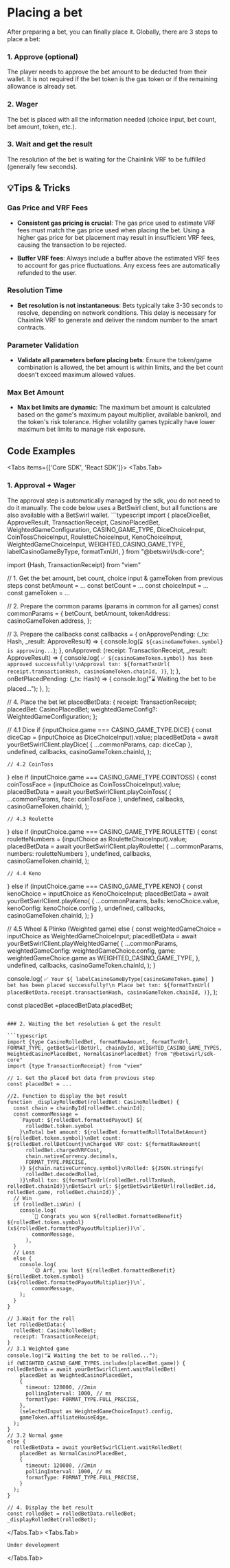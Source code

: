 
# Placing a bet

After preparing a bet, you can finally place it. Globally, there are 3 steps to place a bet:
<Steps>
### 1. Approve (optional)
The player needs to approve the bet amount to be deducted from their wallet. It is not required if the bet token is the gas token or if the remaining allowance is already set.

### 2. Wager
The bet is placed with all the information needed (choice input, bet count, bet amount, token, etc.).

### 3. Wait and get the result
The resolution of the bet is waiting for the Chainlink VRF to be fulfilled (generally few seconds).

</Steps>

## 💡Tips & Tricks

### Gas Price and VRF Fees
- **Consistent gas pricing is crucial**: The gas price used to estimate VRF fees must match the gas price used when placing the bet. Using a higher gas price for bet placement may result in insufficient VRF fees, causing the transaction to be rejected.

- **Buffer VRF fees**: Always include a buffer above the estimated VRF fees to account for gas price fluctuations. Any excess fees are automatically refunded to the user.

### Resolution Time
- **Bet resolution is not instantaneous**: Bets typically take 3-30 seconds to resolve, depending on network conditions. This delay is necessary for Chainlink VRF to generate and deliver the random number to the smart contracts.

### Parameter Validation
- **Validate all parameters before placing bets**: Ensure the token/game combination is allowed, the bet amount is within limits, and the bet count doesn't exceed maximum allowed values.

### Max Bet Amount
- **Max bet limits are dynamic**: The maximum bet amount is calculated based on the game's maximum payout multiplier, available bankroll, and the token's risk tolerance. Higher volatility games typically have lower maximum bet limits to manage risk exposure.

## Code Examples

<Tabs items={['Core SDK', 'React SDK']}>
  <Tabs.Tab>

### 1. Approval + Wager
<Callout type="info">
  The approval step is automatically managed by the sdk, you do not need to do it manually.
</Callout>
<Callout type="info">
  The code below uses a BetSwirl client, but all functions are also available with a BetSwirl wallet.
</Callout>
```typescript
import {
    placeDiceBet,
    ApproveResult,
    TransactionReceipt,
    CasinoPlacedBet,
    WeightedGameConfiguration,
    CASINO_GAME_TYPE,
    DiceChoiceInput,
    CoinTossChoiceInput,
    RouletteChoiceInput,
    KenoChoiceInput,
    WeightedGameChoiceInput,
    WEIGHTED_CASINO_GAME_TYPE,
    labelCasinoGameByType,
    formatTxnUrl,
} from "@betswirl/sdk-core";

import {Hash, TransactionReceipt} from "viem"

// 1. Get the bet amount, bet count, choice input & gameToken from previous steps
const betAmount = ...
const betCount = ...
const choiceInput = ...
const gameToken = ...

// 2. Prepare the common params (params in common for all games)
const commonParams = {
  betCount,
  betAmount,
  tokenAddress: casinoGameToken.address,
};

// 3. Prepare the callbacks
const callbacks = {
  onApprovePending: (_tx: Hash, _result: ApproveResult) => {
    console.log(`⌛ ${casinoGameToken.symbol} is approving...`);
  },
    onApproved: (receipt: TransactionReceipt, _result: ApproveResult) => {
      console.log(
        `✅ ${casinoGameToken.symbol} has been approved successfully!\nApproval txn: ${formatTxnUrl(
          receipt.transactionHash,
          casinoGameToken.chainId,
        )}`,
    );
  },
  onBetPlacedPending: (_tx: Hash) => {
    console.log("⌛ Waiting the bet to be placed...");
  },
};

// 4. Place the bet 
  let placedBetData: {
    receipt: TransactionReceipt;
    placedBet: CasinoPlacedBet;
    weightedGameConfig?: WeightedGameConfiguration;
  };

  // 4.1 Dice
  if (inputChoice.game === CASINO_GAME_TYPE.DICE) {
    const diceCap = (inputChoice as DiceChoiceInput).value;
    placedBetData = await yourBetSwirlClient.playDice(
      { ...commonParams, cap: diceCap },
      undefined,
      callbacks,
      casinoGameToken.chainId,
    );

    // 4.2 CoinToss
  } else if (inputChoice.game === CASINO_GAME_TYPE.COINTOSS) {
    const coinTossFace = (inputChoice as CoinTossChoiceInput).value;
    placedBetData = await yourBetSwirlClient.playCoinToss(
      { ...commonParams, face: coinTossFace },
      undefined,
      callbacks,
      casinoGameToken.chainId,
    );

    // 4.3 Roulette
  } else if (inputChoice.game === CASINO_GAME_TYPE.ROULETTE) {
    const rouletteNumbers = (inputChoice as RouletteChoiceInput).value;
    placedBetData = await yourBetSwirlClient.playRoulette(
      { ...commonParams, numbers: rouletteNumbers },
      undefined,
      callbacks,
      casinoGameToken.chainId,
    );

    // 4.4 Keno
  } else if (inputChoice.game === CASINO_GAME_TYPE.KENO) {
    const kenoChoice = inputChoice as KenoChoiceInput;
    placedBetData = await yourBetSwirlClient.playKeno(
      { ...commonParams, balls: kenoChoice.value, kenoConfig: kenoChoice.config },
      undefined,
      callbacks,
      casinoGameToken.chainId,
    );
  }

  // 4.5 Wheel & Plinko (Weighted game)
  else {
    const weightedGameChoice = inputChoice as WeightedGameChoiceInput;
    placedBetData = await yourBetSwirlClient.playWeightedGame(
      {
        ...commonParams,
        weightedGameConfig: weightedGameChoice.config,
        game: weightedGameChoice.game as WEIGHTED_CASINO_GAME_TYPE,
      },
      undefined,
      callbacks,
      casinoGameToken.chainId,
    );
  }

console.log(
    `✅ Your ${
      labelCasinoGameByType[casinoGameToken.game]
    } bet has been placed successfully!\n Place bet txn: ${formatTxnUrl(
      placedBetData.receipt.transactionHash,
      casinoGameToken.chainId,
    )}`,
);

const placedBet =placedBetData.placedBet;

```

### 2. Waiting the bet resolution & get the result

```typescript
import {type CasinoRolledBet, formatRawAmount, formatTxnUrl, FORMAT_TYPE, getBetSwirlBetUrl, chainById, WEIGHTED_CASINO_GAME_TYPES, WeightedCasinoPlacedBet, NormalCasinoPlacedBet} from "@betswirl/sdk-core"
import {type TransactionReceipt} from "viem"

// 1. Get the placed bet data from previous step
const placedBet = ...

//2. Function to display the bet result
function _displayRolledBet(rolledBet: CasinoRolledBet) {
  const chain = chainById[rolledBet.chainId];
  const commonMessage = 
    `Payout: ${rolledBet.formattedPayout} ${
      rolledBet.token.symbol
    }\nTotal bet amount: ${rolledBet.formattedRollTotalBetAmount} ${rolledBet.token.symbol}\nBet count: ${rolledBet.rollBetCount}\nCharged VRF cost: ${formatRawAmount(
      rolledBet.chargedVRFCost,
      chain.nativeCurrency.decimals,
      FORMAT_TYPE.PRECISE,
    )} ${chain.nativeCurrency.symbol}\nRolled: ${JSON.stringify(
      rolledBet.decodedRolled,
    )}\nRoll txn: ${formatTxnUrl(rolledBet.rollTxnHash, rolledBet.chainId)}\nBetSwirl url: ${getBetSwirlBetUrl(rolledBet.id, rolledBet.game, rolledBet.chainId)}`,
  // Win
  if (rolledBet.isWin) {
    console.log(
        `🥳 Congrats you won ${rolledBet.formattedBenefit} ${rolledBet.token.symbol} (x${rolledBet.formattedPayoutMultiplier})\n`,
        commonMessage,
      ),
  }
  // Loss
  else {
    console.log(
        `😔 Arf, you lost ${rolledBet.formattedBenefit} ${rolledBet.token.symbol} (x${rolledBet.formattedPayoutMultiplier})\n`,
        commonMessage,
    );
  }
}

// 3.Wait for the roll
let rolledBetData:{
  rolledBet: CasinoRolledBet;
  receipt: TransactionReceipt;
}
// 3.1 Weighted game
console.log("⌛ Waiting the bet to be rolled...");
if (WEIGHTED_CASINO_GAME_TYPES.includes(placedBet.game)) {
rolledBetData = await yourBetSwirlClient.waitRolledBet(
    placedBet as WeightedCasinoPlacedBet,
    {
      timeout: 120000, //2min
      pollingInterval: 1000, // ms
      formatType: FORMAT_TYPE.FULL_PRECISE,
    },
    (selectedInput as WeightedGameChoiceInput).config,
    gameToken.affiliateHouseEdge,
  );
} 
// 3.2 Normal game
else {
  rolledBetData = await yourBetSwirlClient.waitRolledBet(
    placedBet as NormalCasinoPlacedBet,
    {
      timeout: 120000, //2min
      pollingInterval: 1000, // ms
      formatType: FORMAT_TYPE.FULL_PRECISE,
    }
  );
}

// 4. Display the bet result
const rolledBet = rolledBetData.rolledBet;
_displayRolledBet(rolledBet);

```


  </Tabs.Tab>
  <Tabs.Tab>
  ```react
  Under development
  ```
  </Tabs.Tab>
</Tabs>